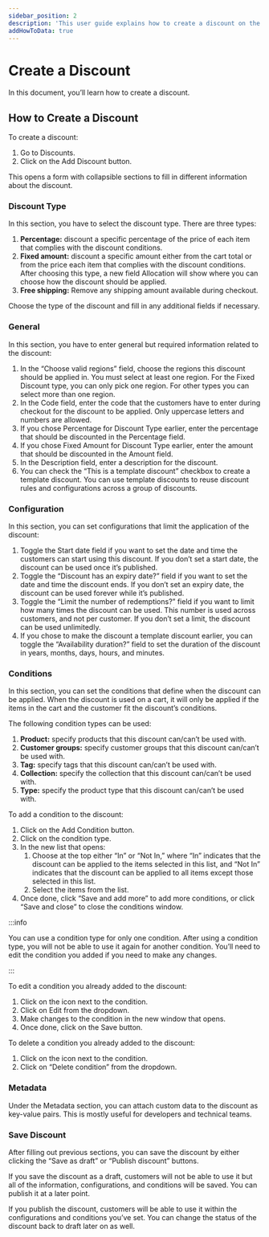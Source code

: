 ---
sidebar_position: 2
description: 'This user guide explains how to create a discount on the Medusa admin.'
addHowToData: true
---


# Create a Discount

In this document, you’ll learn how to create a discount.

## How to Create a Discount

To create a discount:

1. Go to Discounts.
2. Click on the Add Discount button.

This opens a form with collapsible sections to fill in different information about the discount.

### Discount Type

In this section, you have to select the discount type. There are three types:

1. **Percentage:** discount a specific percentage of the price of each item that complies with the discount conditions.
2. **Fixed amount:** discount a specific amount either from the cart total or from the price each item that complies with the discount conditions. After choosing this type, a new field Allocation will show where you can choose how the discount should be applied.
3. **Free shipping:** Remove any shipping amount available during checkout.

Choose the type of the discount and fill in any additional fields if necessary.

### General

In this section, you have to enter general but required information related to the discount:

1. In the “Choose valid regions” field, choose the regions this discount should be applied in. You must select at least one region. For the Fixed Discount type, you can only pick one region. For other types you can select more than one region.
2. In the Code field, enter the code that the customers have to enter during checkout for the discount to be applied. Only uppercase letters and numbers are allowed.
3. If you chose Percentage for Discount Type earlier, enter the percentage that should be discounted in the Percentage field.
4. If you chose Fixed Amount for Discount Type earlier, enter the amount that should be discounted in the Amount field.
5. In the Description field, enter a description for the discount.
6. You can check the “This is a template discount” checkbox to create a template discount. You can use template discounts to reuse discount rules and configurations across a group of discounts.

### Configuration

In this section, you can set configurations that limit the application of the discount:

1. Toggle the Start date field if you want to set the date and time the customers can start using this discount. If you don’t set a start date, the discount can be used once it’s published.
2. Toggle the “Discount has an expiry date?” field if you want to set the date and time the discount ends. If you don’t set an expiry date, the discount can be used forever while it’s published.
3. Toggle the “Limit the number of redemptions?” field if you want to limit how many times the discount can be used. This number is used across customers, and not per customer. If you don’t set a limit, the discount can be used unlimitedly.
4. If you chose to make the discount a template discount earlier, you can toggle the “Availability duration?” field to set the duration of the discount in years, months, days, hours, and minutes.

### Conditions

In this section, you can set the conditions that define when the discount can be applied. When the discount is used on a cart, it will only be applied if the items in the cart and the customer fit the discount’s conditions.

The following condition types can be used:

1. **Product:** specify products that this discount can/can’t be used with.
2. **Customer groups:** specify customer groups that this discount can/can’t be used with.
3. **Tag:** specify tags that this discount can/can’t be used with.
4. **Collection:** specify the collection that this discount can/can’t be used with.
5. **Type:** specify the product type that this discount can/can’t be used with.

To add a condition to the discount:

1. Click on the Add Condition button.
2. Click on the condition type.
3. In the new list that opens:
    1. Choose at the top either “In” or “Not In,” where “In” indicates that the discount can be applied to the items selected in this list, and “Not In” indicates that the discount can be applied to all items except those selected in this list.
    2. Select the items from the list.
4. Once done, click “Save and add more” to add more conditions, or click “Save and close” to close the conditions window.

:::info

You can use a condition type for only one condition. After using a condition type, you will not be able to use it again for another condition. You’ll need to edit the condition you added if you need to make any changes.

:::

To edit a condition you already added to the discount:

1. Click on the <UiIcon lightIcon="https://res.cloudinary.com/dza7lstvk/image/upload/v1667999308/Medusa%20Docs/UI%20Icons/1ordBC6_ssysel.png" darkIcon="https://res.cloudinary.com/dza7lstvk/image/upload/v1667999326/Medusa%20Docs/UI%20Icons/dSwWYBH_stzgoi.png" alt="three dots" /> icon next to the condition.
2. Click on Edit from the dropdown.
3. Make changes to the condition in the new window that opens.
4. Once done, click on the Save button.

To delete a condition you already added to the discount:

1. Click on the <UiIcon lightIcon="https://res.cloudinary.com/dza7lstvk/image/upload/v1667999308/Medusa%20Docs/UI%20Icons/1ordBC6_ssysel.png" darkIcon="https://res.cloudinary.com/dza7lstvk/image/upload/v1667999326/Medusa%20Docs/UI%20Icons/dSwWYBH_stzgoi.png" alt="three dots" /> icon next to the condition.
2. Click on “Delete condition” from the dropdown.

### Metadata

Under the Metadata section, you can attach custom data to the discount as key-value pairs. This is mostly useful for developers and technical teams.

### Save Discount

After filling out previous sections, you can save the discount by either clicking the “Save as draft” or “Publish discount” buttons.

If you save the discount as a draft, customers will not be able to use it but all of the information, configurations, and conditions will be saved. You can publish it at a later point.

If you publish the discount, customers will be able to use it within the configurations and conditions you’ve set. You can change the status of the discount back to draft later on as well.
